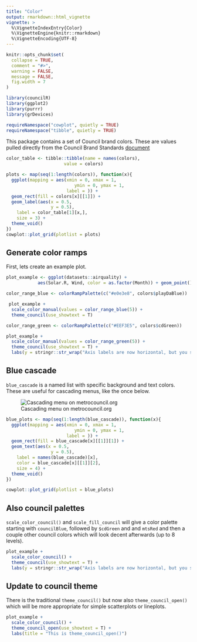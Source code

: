 ```yaml
---
title: "Color"
output: rmarkdown::html_vignette
vignette: >
  %\VignetteIndexEntry{Color}
  %\VignetteEngine{knitr::rmarkdown}
  %\VignetteEncoding{UTF-8}
---
```


```r
knitr::opts_chunk$set(
  collapse = TRUE,
  comment = "#>",
  warning = FALSE,
  message = FALSE,
  fig.width = 7
)
```

```r
library(councilR)
library(ggplot2)
library(purrr)
library(grDevices)

requireNamespace("cowplot", quietly = TRUE)
requireNamespace("tibble", quietly = TRUE)
```

This package contains a set of Council brand colors. These are values pulled directly from the Council Brand Standards [document](https://www.metrotransit.org/Data/Sites/1/media/logos/brand_standards.pdf)

```r
color_table <- tibble::tibble(name = names(colors),
                      value = colors)

plots <- map(seq(1:length(colors)), function(x){
  ggplot(mapping = aes(xmin = 0, xmax = 1,
                          ymin = 0, ymax = 1,
                       label = )) +
  geom_rect(fill = colors[x][[1]]) +
  geom_label(aes(x = 0.5,
                 y = 0.5),
    label = color_table[1][x,],
    size = 3) +
  theme_void()
})
cowplot::plot_grid(plotlist = plots)
```


## Generate color ramps   

First, lets create an example plot.

```r
plot_example <- ggplot(datasets::airquality) + 
            aes(Solar.R, Wind, color = as.factor(Month)) + geom_point()
```


```r
color_range_blue <- colorRampPalette(c("#e0e3e8", colors$playDaBlue))

 plot_example +
  scale_color_manual(values = color_range_blue(5)) +
  theme_council(use_showtext = T)

```
```r
color_range_green <- colorRampPalette(c("#EEF3E5", colors$cdGreen))

plot_example +
  scale_color_manual(values = color_range_green(5)) +
  theme_council(use_showtext = T) +
  labs(y = stringr::str_wrap("Axis labels are now horizontal, but you still need to insert some code to wrap long labels", width = 15))

```

## Blue cascade  

`blue_cascade` is a named list with specific background and text colors. These are useful for cascading menus, like the once below.

![Cascading menu on metrocouncil.org](blue_cascade_menu.png)

```r
blue_plots <- map(seq(1:length(blue_cascade)), function(x){
  ggplot(mapping = aes(xmin = 0, xmax = 1,
                          ymin = 0, ymax = 1,
                       label = )) +
  geom_rect(fill = blue_cascade[x][[1]][1]) +
  geom_text(aes(x = 0.5,
                 y = 0.5),
    label = names(blue_cascade)[x],
    color = blue_cascade[x][[1]][2],
    size = 4) +
  theme_void()
})

cowplot::plot_grid(plotlist = blue_plots)
```


## Also council palettes

`scale_color_council()` and `scale_fill_council` will give a color palette starting with `councilBlue`, followed by `$cdGreen` and and `mtsRed` and then a couple other council colors which will look decent afterwards (up to 8 levels).

```r

plot_example +
  scale_color_council() +
  theme_council(use_showtext = T) +
  labs(y = stringr::str_wrap("Axis labels are now horizontal, but you still need to insert some code to wrap long labels", width = 15)) 

```

## Update to council theme

There is the traditional `theme_council()` but now also `theme_council_open()` which will be more appropriate for simple scatterplots or lineplots.

```r
plot_example +
  scale_color_council() +
  theme_council_open(use_showtext = T) +
  labs(title = "This is theme_council_open()") 
```
